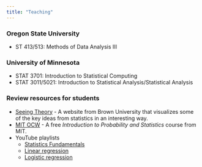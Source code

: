 ```yaml
---
title: "Teaching"
---
```

### Oregon State University
- ST 413/513: Methods of Data Analysis III

### University of Minnesota
- STAT 3701: Introduction to Statistical Computing
- STAT 3011/5021: Introduction to Statistical Analysis/Statistical Analysis

### Review resources for students 
- [Seeing Theory](https://seeing-theory.brown.edu/) - A website from Brown University that visualizes some of the key ideas from statistics in an interesting way.
- [MIT OCW](https://ocw.mit.edu/courses/18-05-introduction-to-probability-and-statistics-spring-2022/) - A free *Introduction to Probability and Statistics* course from MIT.
- YouTube playlists
  + [Statistics Fundamentals](https://www.youtube.com/playlist?list=PLblh5JKOoLUK0FLuzwntyYI10UQFUhsY9)
  + [Linear regression](https://www.youtube.com/playlist?list=PLblh5JKOoLUIzaEkCLIUxQFjPIlapw8nU)
  + [Logistic regression](https://www.youtube.com/playlist?list=PLblh5JKOoLUKxzEP5HA2d-Li7IJkHfXSe)
